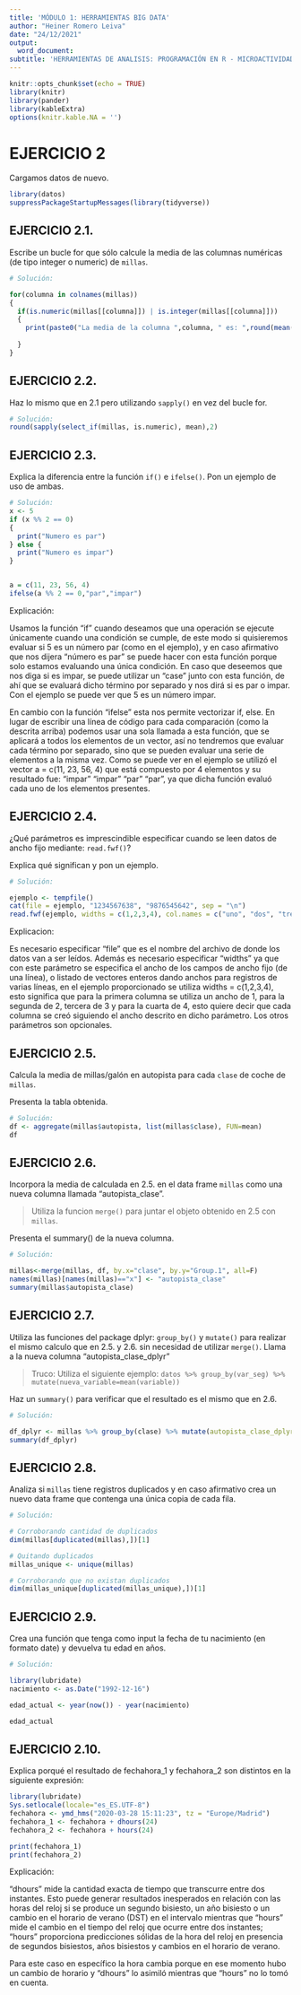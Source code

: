 ```yaml
---
title: 'MÓDULO 1: HERRAMIENTAS BIG DATA'
author: "Heiner Romero Leiva"
date: "24/12/2021"
output:
  word_document:
subtitle: 'HERRAMIENTAS DE ANALISIS: PROGRAMACIÓN EN R - MICROACTIVIDADES 2'
---
```


```r
knitr::opts_chunk$set(echo = TRUE)
library(knitr)
library(pander)
library(kableExtra)
options(knitr.kable.NA = '')
```

# EJERCICIO 2

Cargamos datos de nuevo.

```r
library(datos)
suppressPackageStartupMessages(library(tidyverse))
```

## EJERCICIO 2.1.

Escribe un bucle for que sólo calcule la media de las columnas numéricas (de tipo integer o numeric) de `millas`. 

```r
# Solución:

for(columna in colnames(millas))
{
  if(is.numeric(millas[[columna]]) | is.integer(millas[[columna]]))
  {
    print(paste0("La media de la columna ",columna, " es: ",round(mean(millas[[columna]]),2)))
    
  }
}


```


## EJERCICIO 2.2.

Haz lo mismo que en 2.1 pero utilizando `sapply()` en vez del bucle for.

```r
# Solución:
round(sapply(select_if(millas, is.numeric), mean),2)

```

## EJERCICIO 2.3.

Explica la diferencia entre la función `if()` e `ifelse()`. Pon un ejemplo de uso de ambas.

```r
# Solución:
x <- 5
if (x %% 2 == 0)
{
  print("Numero es par")
} else {
  print("Numero es impar")
}


a = c(11, 23, 56, 4)
ifelse(a %% 2 == 0,"par","impar")

```

Explicación:

Usamos la función "if" cuando deseamos que una operación se ejecute únicamente cuando una condición se cumple, de este modo si quisieremos evaluar si 5 es un número par (como en el ejemplo), y en caso afirmativo que nos dijera "número es par" se puede hacer con esta función porque solo estamos evaluando una única condición. En caso que deseemos que nos diga si es impar, se puede utilizar un "case" junto con esta función, de ahí que se evaluará dicho término por separado y nos dirá si es par o impar. Con el ejemplo se puede ver que 5 es un número impar. 

En cambio con la función "ifelse" esta nos permite vectorizar if, else. En lugar de escribir una línea de código para cada comparación (como la descrita arriba) podemos usar una sola llamada a esta función, que se aplicará a todos los elementos de un vector, así no tendremos que evaluar cada término por separado, sino que se pueden evaluar una serie de elementos a la misma vez. Como se puede ver en el ejemplo se utilizó el vector a = c(11, 23, 56, 4) que está compuesto por 4 elementos y su resultado fue: "impar" "impar" "par"   "par", ya que dicha función evaluó cada uno de los elementos presentes.


## EJERCICIO 2.4.

¿Qué parámetros es imprescindible especificar cuando se leen datos de ancho fijo mediante: `read.fwf()`?

Explica qué significan y pon un ejemplo.

```r
# Solución:

ejemplo <- tempfile()
cat(file = ejemplo, "1234567638", "9876545642", sep = "\n")
read.fwf(ejemplo, widths = c(1,2,3,4), col.names = c("uno", "dos", "tres", "cuatro"))

```
Explicacion:

Es necesario especificar "file" que es el nombre del archivo de donde los datos van a ser leídos. Además es necesario especificar "widths" ya que con este parámetro se especifica el ancho de los campos de ancho fijo (de una línea), o listado de vectores enteros dando anchos para registros de varias líneas, en el ejemplo proporcionado se utiliza  widths = c(1,2,3,4), esto significa que para la primera columna se utiliza un ancho de 1, para la segunda de 2, tercera de 3 y para la cuarta de 4, esto quiere decir que cada columna se creó siguiendo el ancho descrito en dicho parámetro. Los otros parámetros son opcionales. 


## EJERCICIO 2.5.

Calcula la media de millas/galón en autopista para cada `clase` de coche de `millas`.

Presenta la tabla obtenida.

```r
# Solución:
df <- aggregate(millas$autopista, list(millas$clase), FUN=mean)
df
```

## EJERCICIO 2.6.

Incorpora la media de calculada en 2.5. en el data frame `millas` como una nueva columna llamada "autopista_clase". 

> Utiliza la funcion `merge()` para juntar el objeto obtenido en 2.5 con `millas`.

Presenta el summary() de la nueva columna.

```r
# Solución:

millas<-merge(millas, df, by.x="clase", by.y="Group.1", all=F)
names(millas)[names(millas)=="x"] <- "autopista_clase"
summary(millas$autopista_clase)

```

## EJERCICIO 2.7.

Utiliza las funciones del package dplyr: `group_by()` y `mutate()` para realizar el mismo calculo que en 2.5. y 2.6. sin necesidad de utilizar `merge()`. Llama a la nueva columna "autopista_clase_dplyr"

> Truco: Utiliza el siguiente ejemplo: `datos %>% group_by(var_seg) %>% mutate(nueva_variable=mean(variable))`

Haz un `summary()` para verificar que el resultado es el mismo que en 2.6.

```r
# Solución:

df_dplyr <- millas %>% group_by(clase) %>% mutate(autopista_clase_dplyr = mean(autopista))
summary(df_dplyr)

```

## EJERCICIO 2.8.

Analiza si `millas` tiene registros duplicados y en caso afirmativo crea un nuevo data frame que contenga una única copia de cada fila.

```r
# Solución:

# Corroborando cantidad de duplicados
dim(millas[duplicated(millas),])[1]

# Quitando duplicados
millas_unique <- unique(millas)

# Corroborando que no existan duplicados
dim(millas_unique[duplicated(millas_unique),])[1]

```

## EJERCICIO 2.9.

Crea una función que tenga como input la fecha de tu nacimiento (en formato date) y devuelva tu edad en años.

```r
# Solución:

library(lubridate)
nacimiento <- as.Date("1992-12-16")

edad_actual <- year(now()) - year(nacimiento)

edad_actual
```

## EJERCICIO 2.10.

Explica porqué el resultado de fechahora_1 y fechahora_2 son distintos en la siguiente expresión:

```r
library(lubridate)
Sys.setlocale(locale="es_ES.UTF-8")
fechahora <- ymd_hms("2020-03-28 15:11:23", tz = "Europe/Madrid")
fechahora_1 <- fechahora + dhours(24)
fechahora_2 <- fechahora + hours(24)

print(fechahora_1)
print(fechahora_2)

```

Explicación: 

"dhours" mide la cantidad exacta de tiempo que transcurre entre dos instantes. Esto puede generar resultados inesperados en relación con las horas del reloj si se produce un segundo bisiesto, un año bisiesto o un cambio en el horario de verano (DST) en el intervalo mientras que "hours" mide el cambio en el tiempo del reloj que ocurre entre dos instantes; "hours" proporciona predicciones sólidas de la hora del reloj en presencia de segundos bisiestos, años bisiestos y cambios en el horario de verano. 

Para este caso en específico la hora cambia porque en ese momento hubo un cambio de horario y "dhours" lo asimiló mientras que "hours" no lo tomó en cuenta. 

